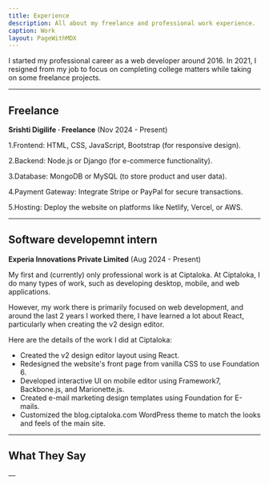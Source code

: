 ```yaml
---
title: Experience
description: All about my freelance and professional work experience.
caption: Work
layout: PageWithMDX
---
```


I started my professional career as a web developer around 2016. In 2021, I resigned from my job to focus on completing college matters while taking on some freelance projects.

---

## Freelance

**Srishti Digilife · Freelance** (Nov 2024 - Present)

1.Frontend: HTML, CSS, JavaScript, Bootstrap (for responsive design).

2.Backend: Node.js or Django (for e-commerce functionality).

3.Database: MongoDB or MySQL (to store product and user data).

4.Payment Gateway: Integrate Stripe or PayPal for secure transactions.

5.Hosting: Deploy the website on platforms like Netlify, Vercel, or AWS.

---

## Software developemnt intern

**Experia Innovations Private Limited** (Aug 2024 - Present)

My first and (currently) only professional work is at Ciptaloka. At Ciptaloka, I do many types of work, such as developing desktop, mobile, and web applications.

However, my work there is primarily focused on web development, and around the last 2 years I worked there, I have learned a lot about React, particularly when creating the v2 design editor.

Here are the details of the work I did at Ciptaloka:

- Created the v2 design editor layout using React.
- Redesigned the website's front page from vanilla CSS to use Foundation 6.
- Developed interactive UI on mobile editor using Framework7, Backbone.js, and Marionette.js.
- Created e-mail marketing design templates using Foundation for E-mails.
- Customized the blog.ciptaloka.com WordPress theme to match the looks and feels of the main site.

---

## What They Say

&mdash;
